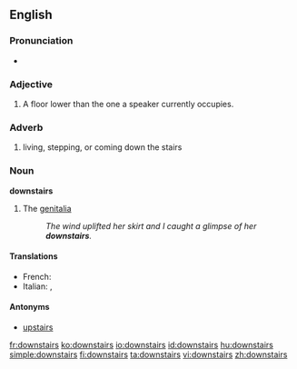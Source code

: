 ==English==

===Pronunciation===
* {{audio|en-us-downstairs.ogg|Audio (US)}}

===Adjective===
{{en-adj|[[further]] [[downstairs]]|[[furthest]] [[downstairs]]}}

# A floor lower than the one a speaker currently occupies.

===Adverb===
{{en-adv}}

# living, stepping, or coming down the stairs

===Noun===
'''downstairs'''

# {{slang}} The [[genitalia]]
#: ''The wind uplifted her skirt and I caught a glimpse of her '''downstairs'''.''

====Translations====
{{trans-top|}}
* French: {{t+|fr|en bas}}
* Italian: {{t+|it|di sotto}}, {{t+|it|giù}}
{{trans-mid}}
{{trans-bottom}}

====Antonyms====
* [[upstairs]]

[[fr:downstairs]]
[[ko:downstairs]]
[[io:downstairs]]
[[id:downstairs]]
[[hu:downstairs]]
[[simple:downstairs]]
[[fi:downstairs]]
[[ta:downstairs]]
[[vi:downstairs]]
[[zh:downstairs]]